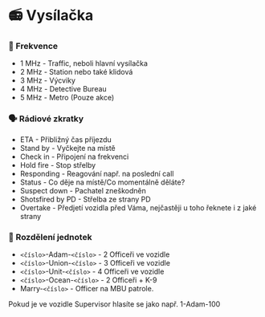 
# 📻 Vysílačka

### 🔢 Frekvence

- 1 MHz - Traffic, neboli hlavní vysílačka
- 2 MHz - Station nebo také klidová
- 3 MHz - Výcviky
- 4 MHz - Detective Bureau
- 5 MHz - Metro (Pouze akce)

### 🗣️ Rádiové zkratky

- ETA - Přibližný čas příjezdu
- Stand by - Vyčkejte na místě
- Check in - Připojení na frekvenci
- Hold fire - Stop střelby
- Responding - Reagování např. na poslední call
- Status - Co děje na místě/Co momentálně děláte?
- Suspect down - Pachatel zneškodněn
- Shotsfired by PD - Střelba ze strany PD
- Overtake - Předjetí vozidla před Váma, nejčastěji u toho řeknete i z jaké strany

### 🚓 Rozdělení jednotek

- `<číslo>`-Adam-`<číslo>` - 2 Officeři ve vozidle
- `<číslo>`-Union-`<číslo>` - 3 Officeři ve vozidle
- `<číslo>`-Unit-`<číslo>` - 4 Officeři ve vozidle
- `<číslo>`-Ocean-`<číslo>` - 2 Officeři + K-9
- Marry-`<číslo>` - Officer na MBU patrole.

<Callout type="info" emoji="ℹ️">
  Pokud je ve vozidle Supervisor hlasíte se jako např. 1-Adam-100
</Callout>
